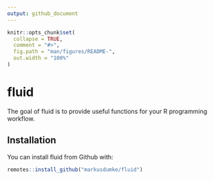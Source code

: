 ```yaml
---
output: github_document
---
```


<!-- README.md is generated from README.Rmd. Please edit that file -->

```r
knitr::opts_chunk$set(
  collapse = TRUE,
  comment = "#>",
  fig.path = "man/figures/README-",
  out.width = "100%"
)
```

# fluid

The goal of fluid is to provide useful functions for your R programming workflow.

## Installation

You can install fluid from Github with:

``` r
remotes::install_github("markusdumke/fluid")
```
